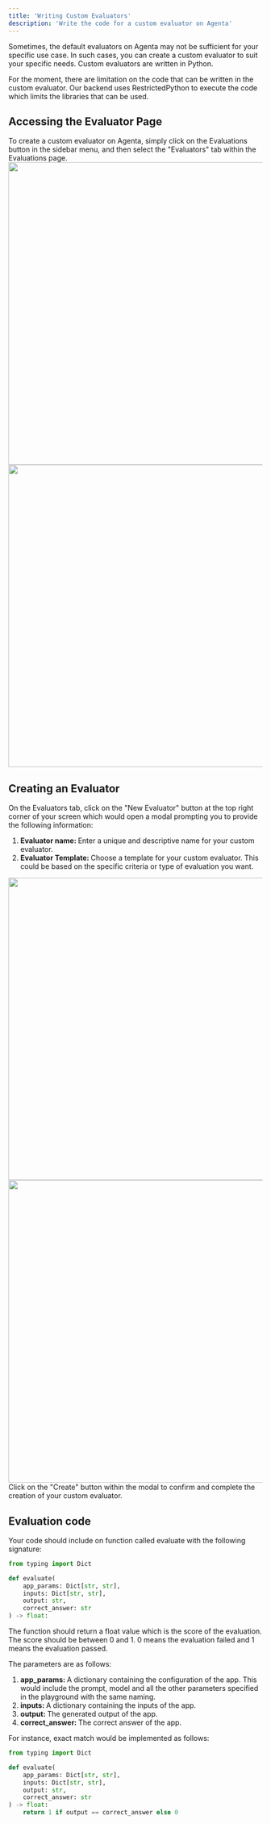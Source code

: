 ```yaml
---
title: 'Writing Custom Evaluators'
description: 'Write the code for a custom evaluator on Agenta'
---
```


Sometimes, the default evaluators on Agenta may not be sufficient for your specific use case. In such cases, you can create a custom evaluator to suit your specific needs. Custom evaluators are written in Python.

For the moment, there are limitation on the code that can be written in the custom evaluator. Our backend uses RestrictedPython to execute the code which limits the libraries that can be used. 


## Accessing the Evaluator Page
To create a custom evaluator on Agenta, simply click on the Evaluations button in the sidebar menu, and then select the "Evaluators" tab within the Evaluations page.
<img height="600" className="dark:hidden" src="/images/basic_guides/15_accessing_evaluator_page_light.png" />
<img height="600" className="hidden dark:block" src="/images/basic_guides/15_accessing_evaluator_page_dark.png" />

## Creating an Evaluator
On the Evaluators tab, click on the "New Evaluator" button at the top right corner of your screen which would open a modal prompting you to provide the following information:
1. <b>Evaluator name: </b> Enter a unique and descriptive name for your custom evaluator.
2. <b>Evaluator Template: </b> Choose a template for your custom evaluator. This could be based on the specific criteria or type of evaluation you want.
<img height="600" className="dark:hidden" src="/images/basic_guides/16_new_evaluator_modal_light.png" />
<img height="600" className="hidden dark:block" src="/images/basic_guides/16_new_evaluator_modal_dark.png" />
Click on the "Create" button within the modal to confirm and complete the creation of your custom evaluator.

## Evaluation code

Your code should include on function called evaluate with the following signature:
```python
from typing import Dict

def evaluate(
    app_params: Dict[str, str],
    inputs: Dict[str, str],
    output: str,
    correct_answer: str
) -> float:
```

The function should return a float value which is the score of the evaluation. The score should be between 0 and 1. 0 means the evaluation failed and 1 means the evaluation passed.

The parameters are as follows:
1. <b>app_params: </b> A dictionary containing the configuration of the app. This would include the prompt, model and all the other parameters specified in the playground with the same naming.
2. <b>inputs: </b> A dictionary containing the inputs of the app. 
3. <b>output: </b> The generated output of the app. 
4. <b>correct_answer: </b> The correct answer of the app. 

For instance, exact match would be implemented as follows:
```python
from typing import Dict

def evaluate(
    app_params: Dict[str, str],
    inputs: Dict[str, str],
    output: str,
    correct_answer: str
) -> float:
    return 1 if output == correct_answer else 0
```
